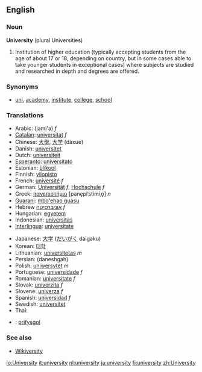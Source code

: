 ==English==

===Noun===
'''University''' (plural Universities)
# Institution of higher education (typically accepting students from the age of about 17 or 18, depending on country, but in some cases able to take younger students in exceptional cases) where subjects are studied and researched in depth and degrees are offered.

===Synonyms===
*[[uni]], [[academy]], [[institute]], [[college]], [[school]]

===Translations===
{{top}}
*Arabic: {{ARchar|[[جامعة]]}} (jami'a) ''f''
*[[Catalan]]: [[universitat]] ''f''
*Chinese: [[大學]], [[大学]] (dàxué)
*Danish: [[universitet]]
*Dutch: [[universiteit]]
*[[Esperanto]]: [[universitato]]
*Estonian: [[ülikool]]
*Finnish: [[yliopisto]]
*French: [[université]] ''f''
*German: [[Universität]] ''f'', [[Hochschule]] ''f''
*Greek: [[πανεπιστήμιο]] [pane̞piˈstimiˌo̞] ''n''
*[[Guarani]]: [[mbo'ehao guasu]]
*Hebrew [[אוניברסיטה]] ''f''
*Hungarian: [[egyetem]] 
*Indonesian: [[universitas]]
*[[Interlingua]]: [[universitate]]
{{mid}}
*Japanese: [[大学]] ([[だいがく]] daigaku)
*Korean: [[대학]]
*Lithuanian: [[universitetas]] ''m''
*Persian: {{FAchar|[[دانشگاه]]}} (daneshgah)
*Polish: [[uniwersytet]] ''m''
*Portuguese: [[universidade]] ''f''
*Romanian: [[universitate]] ''f''
*Slovak: [[univerzita]] ''f''
*Slovene: [[univerza]] ''f''
*Spanish: [[universidad]] ''f''
*Swedish: [[universitet]]
*Thai: {{THchar|[[มหาวิทยาลัย]]}}
*{{cy}}: [[prifysgol]]
{{bottom}}

===See also===

*[http://textbook.wikipedia.org/wiki/Wikiversity Wikiversity]

[[io:University]]
[[it:university]]
[[nl:university]]
[[ja:university]]
[[fi:university]]
[[zh:University]]